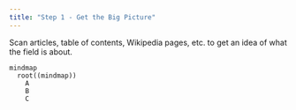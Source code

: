```yaml
---
title: "Step 1 - Get the Big Picture"
---
```


Scan articles, table of contents, Wikipedia pages, etc. to get an idea of what the field is about.

```mermaid
mindmap
  root((mindmap))
    A
    B
    C
```

